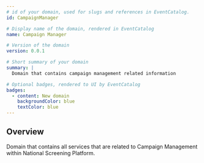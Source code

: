 ```yaml
---
# id of your domain, used for slugs and references in EventCatalog.
id: CampaignManager

# Display name of the domain, rendered in EventCatalog
name: Campaign Manager

# Version of the domain
version: 0.0.1

# Short summary of your domain
summary: |
  Domain that contains campaign management related information

# Optional badges, rendered to UI by EventCatalog
badges:
  - content: New domain
    backgroundColor: blue
    textColor: blue
---
```


## Overview

Domain that contains all services that are related to Campaign Management within National Screening Platform.

<NodeGraph />
